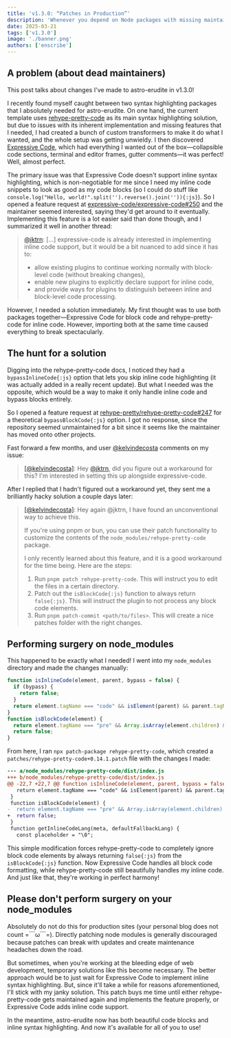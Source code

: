 ```yaml
---
title: 'v1.3.0: “Patches in Production”'
description: 'Whenever you depend on Node packages with missing maintainers, patching becomes a necessary evil.'
date: 2025-03-21
tags: ['v1.3.0']
image: './banner.png'
authors: ['enscribe']
---
```


## A problem (about dead maintainers)

This post talks about changes I've made to astro-erudite in v1.3.0!

I recently found myself caught between two syntax highlighting packages that I absolutely needed for astro-erudite. On one hand, the current template uses [rehype-pretty-code](https://rehype-pretty.pages.dev/) as its main syntax highlighting solution, but due to issues with its inherent implementation and missing features that I needed, I had created a bunch of custom transformers to make it do what I wanted, and the whole setup was getting unwieldy. I then discovered [Expressive Code](https://expressive-code.com/), which had everything I wanted out of the box—collapsible code sections, terminal and editor frames, gutter comments—it was perfect! Well, almost perfect.

The primary issue was that Expressive Code doesn't support inline syntax highlighting, which is non-negotiable for me since I need my inline code snippets to look as good as my code blocks (so I could do stuff like `console.log("Hello, world!".split('').reverse().join('')){:js}`). So I opened a feature request at [expressive-code/expressive-code#250](https://github.com/expressive-code/expressive-code/issues/250) and the maintainer seemed interested, saying they'd get around to it eventually. Implementing this feature is a lot easier said than done though, and I summarized it well in another thread:

> [@jktrn](https://github.com/rehype-pretty/rehype-pretty-code/issues/247#issuecomment-2619869436): [...] expressive-code is already interested in implementing inline code support, but it would be a bit nuanced to add since it has to:
> 
> - allow existing plugins to continue working normally with block-level code (without breaking changes),
> - enable new plugins to explicitly declare support for inline code,
> - and provide ways for plugins to distinguish between inline and block-level code processing.

However, I needed a solution immediately. My first thought was to use both packages together—Expressive Code for block code and rehype-pretty-code for inline code. However, importing both at the same time caused everything to break spectacularly.

## The hunt for a solution

Digging into the rehype-pretty-code docs, I noticed they had a `bypassInlineCode{:js}` option that lets you skip inline code highlighting (it was actually added in a really recent update). But what I needed was the opposite, which would be a way to make it only handle inline code and bypass blocks entirely.

So I opened a feature request at [rehype-pretty/rehype-pretty-code#247](https://github.com/rehype-pretty/rehype-pretty-code/issues/247) for a theoretical `bypassBlockCode{:js}` option. I got no response, since the repository seemed unmaintained for a bit since it seems like the maintainer has moved onto other projects.

Fast forward a few months, and user [@kelvindecosta](https://github.com/kelvindecosta) comments on my issue:

> [[@kelvindecosta]](https://github.com/rehype-pretty/rehype-pretty-code/issues/247#issuecomment-2610536000): Hey [@jktrn](https://github.com/jktrn), did you figure out a workaround for this? I'm interested in setting this up alongside expressive-code.

After I replied that I hadn't figured out a workaround yet, they sent me a brilliantly hacky solution a couple days later:

> [[@kelvindecosta]](https://github.com/rehype-pretty/rehype-pretty-code/issues/247#issuecomment-2619666231): Hey again @jktrn, I have found an unconventional way to achieve this.
> 
> If you're using pnpm or bun, you can use their patch functionality to customize the contents of the `node_modules/rehype-pretty-code` package.
> 
> I only recently learned about this feature, and it is a good workaround for the time being. Here are the steps:
> 
> 1. Run `pnpm patch rehype-pretty-code`. This will instruct you to edit the files in a certain directory.
> 2. Patch out the `isBlockCode{:js}` function to always return `false{:js}`. This will instruct the plugin to not process any block code elements.
> 3. Run `pnpm patch-commit <path/to/files>`. This will create a nice patches folder with the right changes.

## Performing surgery on node_modules

This happened to be exactly what I needed! I went into my `node_modules` directory and made the changes manually:

```js title="node_modules/rehype-pretty-code/dist/index.js" startLineNumber=18 ins={9} del={8}
function isInlineCode(element, parent, bypass = false) {
  if (bypass) {
    return false;
  }
  return element.tagName === "code" && isElement(parent) && parent.tagName !== "pre" || element.tagName === "inlineCode";
}
function isBlockCode(element) {
  return element.tagName === "pre" && Array.isArray(element.children) && element.children.length === 1 && isElement(element.children[0]) && element.children[0].tagName === "code";
  return false;
}
```

From here, I ran `npx patch-package rehype-pretty-code`, which created a `patches/rehype-pretty-code+0.14.1.patch` file with the changes I made:

```diff title="patches/rehype-pretty-code+0.14.1.patch"
--- a/node_modules/rehype-pretty-code/dist/index.js
+++ b/node_modules/rehype-pretty-code/dist/index.js
@@ -22,7 +22,7 @@ function isInlineCode(element, parent, bypass = false) {
   return element.tagName === "code" && isElement(parent) && parent.tagName !== "pre" || element.tagName === "inlineCode";
 }
 function isBlockCode(element) {
-  return element.tagName === "pre" && Array.isArray(element.children) && element.children.length === 1 && isElement(element.children[0]) && element.children[0].tagName === "code";
+  return false;
 }
 function getInlineCodeLang(meta, defaultFallbackLang) {
   const placeholder = "\0";
```

This simple modification forces rehype-pretty-code to completely ignore block code elements by always returning `false{:js}` from the `isBlockCode{:js}` function. Now Expressive Code handles all block code formatting, while rehype-pretty-code still beautifully handles my inline code. And just like that, they're working in perfect harmony!

## Please don't perform surgery on your node_modules

Absolutely do not do this for production sites (your personal blog does not count =￣ω￣=). Directly patching node modules is generally discouraged because patches can break with updates and create maintenance headaches down the road.

But sometimes, when you're working at the bleeding edge of web development, temporary solutions like this become necessary. The better approach would be to just wait for Expressive Code to implement inline syntax highlighting. But, since it'll take a while for reasons aforementioned, I'll stick with my janky solution. This patch buys me time until either rehype-pretty-code gets maintained again and implements the feature properly, or Expressive Code adds inline code support.

In the meantime, astro-erudite now has both beautiful code blocks and inline syntax highlighting. And now it's available for all of you to use!